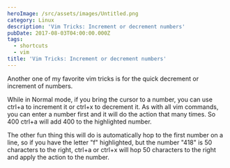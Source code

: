 ```yaml
---
heroImage: /src/assets/images/Untitled.png
category: Linux
description: 'Vim Tricks: Increment or decrement numbers'
pubDate: 2017-08-03T04:00:00.000Z
tags:
  - shortcuts
  - vim
title: 'Vim Tricks: Increment or decrement numbers'
---
```


Another one of my favorite vim tricks is for the quick decrement or increment of numbers.

While in Normal mode, if you bring the cursor to a number, you can use ctrl+a to increment it or ctrl+x to decrement it. As with all vim commands, you can enter a number first and it will do the action that many times. So 400 ctrl+a will add 400 to the highlighted number.

The other fun thing this will do is automatically hop to the first number on a line, so if you have the letter "f" highlighted, but the number "418" is 50 characters to the right, ctrl+a or ctrl+x will hop 50 characters to the right and apply the action to the number.
